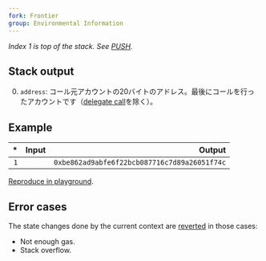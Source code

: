 ```yaml
---
fork: Frontier
group: Environmental Information
---
```


*Index 1 is top of the stack. See [PUSH](/#60).*

## Stack output

0. `address`: コール元アカウントの20バイトのアドレス。最後にコールを行ったアカウントです（[delegate call](/#F4)を除く）。

## Example

| * | Input | Output |
|--:|------:|-------:|
| `1` | | `0xbe862ad9abfe6f22bcb087716c7d89a26051f74c` |

[Reproduce in playground](/playground?unit=Wei&codeType=Mnemonic&code='CALLER'_).

## Error cases

The state changes done by the current context are [reverted](#FD) in those cases:
- Not enough gas.
- Stack overflow.
